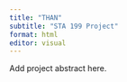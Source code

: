 ```yaml
---
title: "THAN"
subtitle: "STA 199 Project"
format: html
editor: visual
---
```


Add project abstract here.
